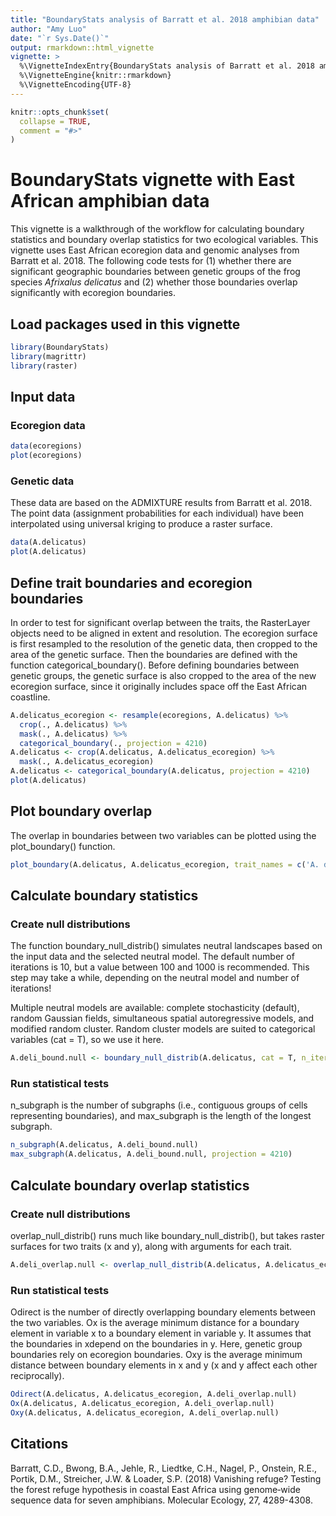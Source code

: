 ```yaml
---
title: "BoundaryStats analysis of Barratt et al. 2018 amphibian data"
author: "Amy Luo"
date: "`r Sys.Date()`"
output: rmarkdown::html_vignette
vignette: >
  %\VignetteIndexEntry{BoundaryStats analysis of Barratt et al. 2018 amphibian data}
  %\VignetteEngine{knitr::rmarkdown}
  %\VignetteEncoding{UTF-8}
---
```


```r
knitr::opts_chunk$set(
  collapse = TRUE,
  comment = "#>"
)
```
# BoundaryStats vignette with East African amphibian data

This vignette is a walkthrough of the workflow for calculating boundary statistics and boundary overlap statistics for two ecological variables. This vignette uses East African ecoregion data and genomic analyses from Barratt et al. 2018. The following code tests for (1) whether there are significant geographic boundaries between genetic groups of the frog species *Afrixalus delicatus* and (2) whether those boundaries overlap significantly with ecoregion boundaries.

## Load packages used in this vignette
```r
library(BoundaryStats)
library(magrittr)
library(raster)
```

## Input data
### Ecoregion data
``` r
data(ecoregions)
plot(ecoregions)
```

### Genetic data

These data are based on the ADMIXTURE results from Barratt et al. 2018. The point data (assignment probabilities for each individual) have been interpolated using universal kriging to produce a raster surface.

```r
data(A.delicatus)
plot(A.delicatus)
```

## Define trait boundaries and ecoregion boundaries

In order to test for significant overlap between the traits, the RasterLayer objects need to be aligned in extent and resolution. The ecoregion surface is first resampled to the resolution of the genetic data, then cropped to the area of the genetic surface. Then the boundaries are defined with the function categorical_boundary(). Before defining boundaries between genetic groups, the genetic surface is also cropped to the area of the new ecoregion surface, since it originally includes space off the East African coastline.

```r
A.delicatus_ecoregion <- resample(ecoregions, A.delicatus) %>%
  crop(., A.delicatus) %>%
  mask(., A.delicatus) %>%
  categorical_boundary(., projection = 4210)
A.delicatus <- crop(A.delicatus, A.delicatus_ecoregion) %>%
  mask(., A.delicatus_ecoregion)
A.delicatus <- categorical_boundary(A.delicatus, projection = 4210)
plot(A.delicatus)
```

## Plot boundary overlap

The overlap in boundaries between two variables can be plotted using the plot_boundary() function.

```r
plot_boundary(A.delicatus, A.delicatus_ecoregion, trait_names = c('A. delicatus genetic group', 'Ecoregion'))
```

## Calculate boundary statistics

### Create null distributions

The function boundary_null_distrib() simulates neutral landscapes based on the input data and the selected neutral model. The default number of iterations is 10, but a value between 100 and 1000 is recommended. This step may take a while, depending on the neutral model and number of iterations!

Multiple neutral models are available: complete stochasticity (default), random Gaussian fields, simultaneous spatial autoregressive models, and modified random cluster. Random cluster models are suited to categorical variables (cat = T), so we use it here.

```r
A.deli_bound.null <- boundary_null_distrib(A.delicatus, cat = T, n_iterations = 100, projection = 4210, model = 'random_cluster', progress = F)
```

### Run statistical tests

n_subgraph is the number of subgraphs (i.e., contiguous groups of cells representing boundaries), and max_subgraph is the length of the longest subgraph.

```r
n_subgraph(A.delicatus, A.deli_bound.null)
max_subgraph(A.delicatus, A.deli_bound.null, projection = 4210)
```

## Calculate boundary overlap statistics

### Create null distributions

overlap_null_distrib() runs much like boundary_null_distrib(), but takes raster surfaces for two traits (x and y), along with arguments for each trait.

```r
A.deli_overlap.null <- overlap_null_distrib(A.delicatus, A.delicatus_ecoregion, rand_both = F, x_cat = T, n_iterations = 100, projection = 4210, x_model = 'random_cluster', progress = F)
```

### Run statistical tests

Odirect is the number of directly overlapping boundary elements between the two variables. Ox is the average minimum distance for a boundary element in variable x to a boundary element in variable y. It assumes that the boundaries in xdepend on the boundaries in y. Here, genetic group boundaries rely on ecoregion boundaries. Oxy is the average minimum distance between boundary elements in x and y (x and y affect each other reciprocally).

```r
Odirect(A.delicatus, A.delicatus_ecoregion, A.deli_overlap.null)
Ox(A.delicatus, A.delicatus_ecoregion, A.deli_overlap.null)
Oxy(A.delicatus, A.delicatus_ecoregion, A.deli_overlap.null)
```

## Citations
Barratt, C.D., Bwong, B.A., Jehle, R., Liedtke, C.H., Nagel, P., Onstein, R.E., Portik, D.M., Streicher, J.W. & Loader, S.P. (2018) Vanishing refuge? Testing the forest refuge hypothesis in coastal East Africa using genome‐wide sequence data for seven amphibians. Molecular Ecology, 27, 4289-4308.